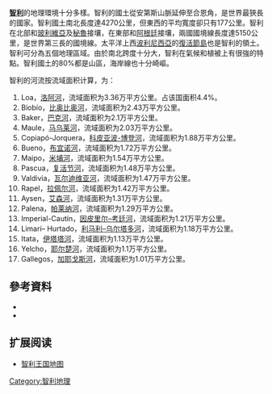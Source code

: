 {{Country geography |
name =智利 |
map =Chile_topo_en.jpg|
continent =[[南美洲|南美洲]] |
region =[[南錐體|南錐體]]|
coordinates =30°00'S 70°00' W |
area ranking =38 |
km area =756102 |
percent land= 98.4|
km coastline =6435 | 
borders =總邊界長:<br/>{{convert|6339|km|0|abbr=on}}<br/>[[阿根廷|阿根廷]]:<br/>{{convert|5308|km|0|abbr=on}} <br/> [[玻利維亞|玻利維亞]]:<br/>{{convert|860|km|0|abbr=on}} <br/>[[秘魯|秘魯]]:<br/>{{convert|171|km|0|abbr=on}}|
highest point= [[阿塔卡馬大區|阿塔卡馬大區]]內[[安第斯山脈|安第斯山脈]]的[[奧霍斯-德爾薩拉多山|奧霍斯-德爾薩拉多山]]<br/>{{convert|6893|m|0|abbr=on}}|
lowest point= [[太平洋|太平洋]]， 0 公尺| 
longest river=[[洛阿河|洛阿河]]， {{convert|440|km|0|abbr=on}}|
largest lake=[[布宜諾斯艾利斯湖|布宜諾斯艾利斯湖]]|
}}
'''[[智利|智利]]'''的地理環境十分多樣。智利的國土從安第斯山脈延伸至合恩角，是世界最狹長的國家。智利國土南北長度達4270公里，但東西的平均寬度卻只有177公里。智利在北部和[[玻利維亞|玻利維亞]]及[[秘魯|秘魯]]接壤，在東部和[[阿根廷|阿根廷]]接壤，兩國國境線長度達5150公里，是世界第三長的國境線。太平洋上西[[波利尼西亞|波利尼西亞]]的[[復活節島|復活節島]]也是智利的領土。智利可分為五個地理區域。由於南北跨度十分大，智利在氣候和植被上有很強的特點。智利國土的80%都是山區，海岸線也十分崎嶇。

智利的河流按流域面积计算，为：
# Loa，[[洛阿河|洛阿河]]，流域面积为3.36万平方公里。占该国面积4.4%。
# Biobío，[[比奥比奥河|比奥比奥河]]，流域面积为2.43万平方公里。
# Baker，[[巴克河|巴克河]]，流域面积为2.1万平方公里。
# Maule，[[马乌莱河|马乌莱河]]，流域面积为2.03万平方公里。
# Copiapó-Jorquera，[[科皮亚波-博登河|科皮亚波-博登河]]，流域面积为1.88万平方公里。
# Bueno，[[布宜诺河|布宜诺河]]，流域面积为1.72万平方公里。
# Maipo，[[米埔河|米埔河]]，流域面积为1.54万平方公里。
# Pascua，[[复活节河|复活节河]]，流域面积为1.48万平方公里。
# Valdivia，[[瓦尔迪维亚河|瓦尔迪维亚河]]，流域面积为1.47万平方公里。
# Rapel，[[拉佩尔河|拉佩尔河]]，流域面积为1.42万平方公里。
# Aysen，[[艾森河|艾森河]]，流域面积为1.31万平方公里。
# Palena，[[帕莱纳河|帕莱纳河]]，流域面积为1.29万平方公里。
# Imperial-Cautín，[[因皮里尔–考廷河|因皮里尔–考廷河]]，流域面积为1.21万平方公里。
# Limarí– Hurtado，[[利马利–乌尔塔多河|利马利–乌尔塔多河]]，流域面积为1.18万平方公里。
# Itata，[[伊塔塔河|伊塔塔河]]，流域面积为1.13万平方公里。
# Yelcho，[[耶尔楚河|耶尔楚河]]，流域面积为1.1万平方公里。
# Gallegos，[[加耶戈斯河|加耶戈斯河]]，流域面积为1.01万平方公里。

==參考資料==
*{{loc}}
*{{CIA World Factbook}}

==扩展阅读==
*[http://www.wdl.org/zh/item/3968 智利王国地图] {{Wayback|url=http://www.wdl.org/zh/item/3968 |date=20130102035207 }}
{{美洲题目|地理}}
[[Category:智利地理|Category:智利地理]]